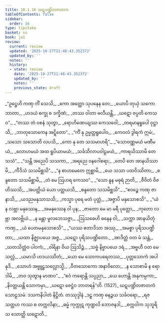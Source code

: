 ```yaml
---
title: 10.1.16 ဃဋပဏ္ဍိတဇာတက
tableOfContents: false
sidebar:
  order: 16
type: tipitaka
basket: su
book: ja1
review:
  current: review
  updated: '2025-10-27T21:48:43.352372'
  updated_by: ''
  notes: ''
  history:
  - state: review
    date: '2025-10-27T21:48:43.352372'
    updated_by: ''
    notes: ''
    previous_state: draft
---
```



<ReviewStatus review={frontmatter.review} showDetails={true} />

<HypothesisAnnotation frontmatter={frontmatter} />

<DynamicBreadcrumb />

<Division number="165" book="ja1" e="ch" v="22" p="223">

<Paragraph number="2088" type="verses" book="ja1">
_“ဥဋ္ဌေဟိ ကဏှ ကိံ သေသိ,_  
_ကော အတ္ထော သုပနေန တေ;_  
_ယောပိ တုယှံ သကော ဘာတာ,_  
_ဟဒယံ စက္ခု စ ဒက္ခိဏံ;_  
_တဿ ဝါတာ ဗလီယန္တိ,_  
_ဃဋော ဇပ္ပတိ ကေသဝ”._  

</Paragraph>

</Division>
<Division number="166" book="ja1" e="ch" v="22" p="223">

<Paragraph number="2089" type="verses" book="ja1">
_“တဿ တံ ဝစနံ သုတွာ,_  
_ရောဟိဏေယျဿ ကေသဝေါ;_  
_တရမာနရူပေါ ဝုဋ္ဌာသိ,_  
_ဘာတုသောကေန အဋ္ဋိတော”._  

</Paragraph>

</Division>
<Division number="167" book="ja1" e="ch" v="22" p="223">

<Paragraph number="2090" type="verses" book="ja1">
_“ကိံ နု ဥမ္မတ္တရူပေါဝ,_  
_ကေဝလံ ဒွါရကံ ဣမံ;_  
_သသော သသောတိ လပသိ,_  
_ကော နု တေ သသမာဟရိ”._  

</Paragraph>

</Division>
<Division number="168" book="ja1" e="ch" v="22" p="224">

<Paragraph number="2091" type="verses" book="ja1">
_“သောဝဏ္ဏမယံ မဏီမယံ,_  
_လောဟမယံ အထ ရူပိယာမယံ;_  
_သင်္ခသိလာပဝါဠမယံ,_  
_ကာရယိဿာမိ တေ သသံ”._  

</Paragraph>

</Division>
<Division number="169" book="ja1" e="ch" v="22" p="224">

<Paragraph number="2092" type="verses" book="ja1">
_“သန္တိ အညေပိ သသကာ,_  
_အရညေ ဝနဂေါစရာ;_  
_တေပိ တေ အာနယိဿာမိ,_  
_ကီဒိသံ သသမိစ္ဆသိ”._  

</Paragraph>

</Division>
<Division number="170" book="ja1" e="ch" v="22" p="224">

<Paragraph number="2093" type="verses" book="ja1">
_“န စာဟမေတေ ဣစ္ဆာမိ,_  
_ယေ သသာ ပထဝိဿိတာ;_  
_စန္ဒတော သသမိစ္ဆာမိ,_  
_တံ မေ ဩဟရ ကေသဝ”._  

</Paragraph>

</Division>
<Division number="171" book="ja1" e="ch" v="22" p="224">

<Paragraph number="2094" type="verses" book="ja1">
_“သော နူန မဓုရံ ဉာတိ,_  
_ဇီဝိတံ ဝိဇဟိဿသိ;_  
_အပတ္ထိယံ ယော ပတ္ထယသိ,_  
_စန္ဒတော သသမိစ္ဆသိ”._  

</Paragraph>

</Division>
<Division number="172" book="ja1" e="ch" v="22" p="224">

<Paragraph number="2095" type="verses" book="ja1">
_“ဧဝဉ္စေ ကဏှ ဇာနာသိ,_  
_ယဒညမနုသာသသိ;_  
_ကသ္မာ ပုရေ မတံ ပုတ္တံ,_  
_အဇ္ဇာပိ မနုသောစသိ”._  

</Paragraph>

</Division>
<Division number="173" book="ja1" e="ch" v="22" p="224">

<Paragraph number="2096" type="verses" book="ja1">
_“ယံ န လဗ္ဘာ မနုဿေန,_  
_အမနုဿေန ဝါ ပုန;_  
_ဇာတော မေ မာ မရီ ပုတ္တော,_  
_ကုတော လဗ္ဘာ အလဗ္ဘိယံ._  

</Paragraph>

</Division>
<Division number="174" book="ja1" e="ch" v="22" p="224">

<Paragraph number="2097" type="verses" book="ja1">
_န မန္တာ မူလဘေသဇ္ဇာ,_  
_ဩသဓေဟိ ဓနေန ဝါ;_  
_သက္ကာ အာနယိတုံ ကဏှ,_  
_ယံ ပေတမနုသောစသိ”._  

</Paragraph>

</Division>
<Division number="175" book="ja1" e="ch" v="22" p="224">

<Paragraph number="2098" type="verses" book="ja1">
_“ယဿ ဧတာဒိသာ အဿု,_  
_အမစ္စာ ပုရိသပဏ္ဍိတာ;_  
_ယထာ နိဇ္ဈာပယေ အဇ္ဇ,_  
_ဃဋော ပုရိသပဏ္ဍိတော._  

</Paragraph>

</Division>
<Division number="176" book="ja1" e="ch" v="22" p="224">

<Paragraph number="2099" type="verses" book="ja1">
_အာဒိတ္တံ ဝတ မံ သန္တံ,_  
_ဃတသိတ္တံဝ ပါဝကံ;_  
_ဝါရိနာ ဝိယ ဩသိဉ္စံ,_  
_သဗ္ဗံ နိဗ္ဗာပယေ ဒရံ._  

</Paragraph>

</Division>
<Division number="177" book="ja1" e="ch" v="22" p="224">

<Paragraph number="2100" type="verses" book="ja1">
_အဗ္ဗဟီ ဝတ မေ သလ္လံ,_  
_ယမာသိ ဟဒယဿိတံ;_  
_ယော မေ သောကပရေတဿ,_  
_ပုတ္တသောကံ အပါနုဒိ._  

</Paragraph>

</Division>
<Division number="178" book="ja1" e="ch" v="22" p="224">

<Paragraph number="2101" type="verses" book="ja1">
_သောဟံ အဗ္ဗူဠှသလ္လောသ္မိ,_  
_ဝီတသောကော အနာဝိလော;_  
_န သောစာမိ န ရောဒါမိ,_  
_တဝ သုတွာန မာဏဝ”._  

</Paragraph>

</Division>
<Division number="179" book="ja1" e="ch" v="22" p="224">

<Paragraph number="2102" type="verses" book="ja1">
_“ဧဝံ ကရောန္တိ သပ္ပညာ,_  
_ယေ ဟောန္တိ အနုကမ္ပကာ;_  
_နိဝတ္တယန္တိ သောကမှာ,_  
_ဃဋော ဇေဋ္ဌံဝ ဘာတရန်”တိ. (1527)_  


</Paragraph>
</Division>

<Paragraph number="2103" type="center" book="ja1">
ဃဋပဏ္ဍိတဇာတကံ သောဠသမံ.



</Paragraph>

<Paragraph number="2104" type="center" book="ja1">
ဒသကနိပါတံ နိဋ္ဌိတံ.



</Paragraph>

<Paragraph number="2105" type="center" book="ja1">
တဿုဒ္ဒါနံ


</Paragraph>

<Paragraph number="2106" type="verses" book="ja1">
_ဒဠှ ကဏှ ဓနဉ္ဇယ သင်္ခဝရော,_  
_ရဇ သတ္တဟ ကဿ စ တက္ကလိနာ;_  
_ဓမ္မံ ကုက္ကုဋ ကုဏ္ဍလိ ဘောဇနဒါ,_  
_စက္ကဝါက သုဘူရိသ သောတ္ထိ ဃဋောတိ._
</Paragraph>